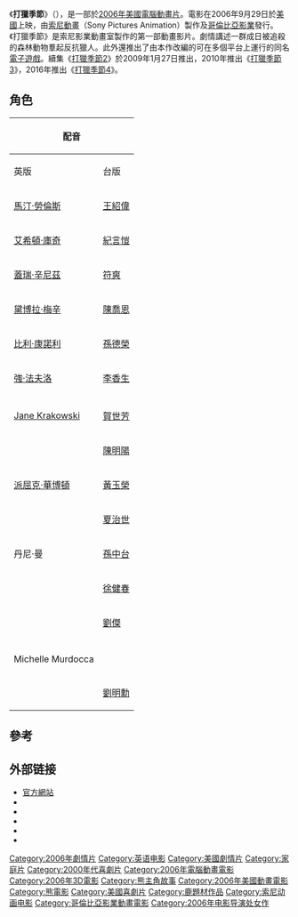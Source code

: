 {{noteTA
|G1=Movie
|G2=Show
}}
{{Infobox film
| name = 打獵季節
| original_name = ''Open Season''
| image = Open Season.jpg
| cn_name = 丛林大反攻
| tw_name = 打獵季節
| hk_name = 森林反恐隊
| director = {{link-en|羅傑·艾勒斯|Roger Allers}}<br />{{tsl|en|Jill Culton||Jill Culton}}<br />{{tsl|en|Anthony Stacchi||Anthony Stacchi}}
| writer = {{tsl|en|Steve Bencich||Steve Bencich}}<br />{{tsl|en|Ron J. Friedman||Ron J. Friedman}}
| producer = Michelle Murdocca<br />Amy Jupiter<br />Steve Moore<br />John B. Carls
| starring = [[馬汀·勞倫斯|馬汀·勞倫斯]]<br />[[艾希頓·庫奇|艾希頓·庫奇]]<br />[[黛博拉·梅辛|黛博拉·梅辛]]<br />[[蓋瑞·辛尼茲|蓋瑞·辛尼茲]]<br />[[比利·康諾利|比利·康諾利]]<br />[[派屈克·華博頓|派屈克·華博頓]]
| music = [[拉民·贾瓦迪|Ramin Djawadi]]
| studio = [[索尼動畫|索尼動畫]]
| distributor = [[哥倫比亞影業|哥倫比亞影業]]
| released = {{Start date|2006|9|29}}
| runtime = 86分鐘
| language = [[英語|英語]]
| country = {{USA}}
| budget = 約8500 萬美元
| gross = 約200,811,689<ref>{{Cite web|title=Open Season|url=https://www.boxofficemojo.com/release/rl3781592577/|access-date=2021-10-03|work=[[Box_Office_Mojo|Box Office Mojo]]|archive-date=2017-09-08|archive-url=https://web.archive.org/web/20170908190855/http://www.boxofficemojo.com/movies/?id=openseason06.htm|dead-url=no}}</ref>
| followed_by = 《[[打獵季節2|打獵季節2]]》 （2009年）
}}

《'''打獵季節'''》（{{lang-en|''Open Season''}}），是一部於[[2006年電影列表|2006年]][[美國|美國]][[電腦動畫|電腦動畫片]]。電影在2006年9月29日於[[美國|美國]]上映，由[[索尼動畫|索尼動畫]]（Sony Pictures Animation）製作及[[哥倫比亞影業|哥倫比亞影業]]發行。《打獵季節》是索尼影業動畫室製作的第一部動畫影片。劇情講述一群成日被追殺的森林動物羣起反抗獵人。此外還推出了由本作改編的可在多個平台上運行的同名[[電子遊戲|電子遊戲]]。續集《[[打獵季節2|打獵季節2]]》於2009年1月27日推出，2010年推出《[[打獵季節3|打獵季節3]]》，2016年推出《[[打獵季節4|打獵季節4]]》。

== 角色 ==
{| class="wikitable"
!colspan=3|配音
!rowspan=2|角色
|-
!英版
!台版
!陸版
|-
|[[馬汀·勞倫斯|馬汀·勞倫斯]]	
|[[王少偉|王紹偉]]
|[[冯小刚|冯小刚]]
|布穀（Boog）
|-
|[[艾希頓·庫奇|艾希頓·庫奇]]
|[[紀言愷|紀言愷]]
|[[邓超|邓超]]
|愛鹿特（Elliot）
|-
|[[蓋瑞·辛尼茲|蓋瑞·辛尼茲]]
|[[符爽|符爽]]
|[[葛优|葛优]]
|煞星（Shaw）
|-
|[[黛博拉·梅辛|黛博拉·梅辛]]
|[[陳喬恩|陳喬恩]]
|
|貝絲（Beth）
|-
|[[比利·康諾利|比利·康諾利]]
|[[孫德榮|孫德榮]]
|[[张涵予|张涵予]]
|妙酷鼠（McSquizzy）
|-
|[[強·法夫洛|強·法夫洛]]
|[[李香生|李香生]]
|
|萊利（Reilly）
|-
|{{link-en|Georgia Engel|Georgia Engel}}
|
|
|（Bobbie）
|-
|[[Jane_Krakowski|Jane Krakowski]]
|[[賀世芳|賀世芳]]
|[[羅海瓊|羅海瓊]]
|吉賽爾（Giselle）
|-
|{{link-en|Gordon Tootoosis|Gordon Tootoosis}}
|[[陳明陽|陳明陽]]
|
|戈蒂（Gordy）
|-
|[[派屈克·華博頓|派屈克·華博頓]]
|[[黃玉榮|黃玉榮]]
|
|伊恩（Ian）
|-
|{{link-en|Cody Cameron|Cody Cameron}}
|[[夏治世|夏治世]]
|
|臘腸先生（Mr. Weenie）
|-
|丹尼·曼
|[[孫中台|孫中台]]
|
|阿吉（Serge）
|-
|{{link-en|Matthew W. Taylor|Maddie Taylor}}
|[[徐健春|徐健春]]
|
|丹尼（Deni）
|-
|{{link-en|Matthew W. Taylor|Maddie Taylor}}
|[[劉傑_(臺灣)|劉傑]]
|
|巴迪（Buddy）
|-
|{{link-en|Nika Futterman|Nika Futterman}}
|
|
|蘿絲（Rosie）
|-
|Michelle Murdocca
|
|
|瑪莉亞（Maria）
|-
|{{link-en|Fergal Reilly|Fergal Reilly}}
|[[劉明勳|劉明勳]]
|
|（O'Toole）
|}

== 參考 ==
{{reflist}}

== 外部链接 ==
* [http://www.sonypictures.com/movies/openseason/ 官方網站] {{Wayback|url=http://www.sonypictures.com/movies/openseason/ |date=20171001044806 }}{{en}}
* {{imdb title|0400717}}
* {{rotten-tomatoes|open_season}}
* {{amg movie|305230}}
* {{Metacritic film|open-season}}
* {{Mojo title|openseason06}}

{{打獵季節}}
{{索尼動畫}}

{{DEFAULTSORT:Open Season}}
[[Category:2006年劇情片|Category:2006年劇情片]]
[[Category:英语电影|Category:英语电影]]
[[Category:美國劇情片|Category:美國劇情片]]
[[Category:家庭片|Category:家庭片]]
[[Category:2000年代喜劇片|Category:2000年代喜劇片]]
[[Category:2006年電腦動畫電影|Category:2006年電腦動畫電影]]
[[Category:2006年3D電影|Category:2006年3D電影]]
[[Category:熊主角故事|Category:熊主角故事]]
[[Category:2006年美國動畫電影|Category:2006年美國動畫電影]]
[[Category:熊電影|Category:熊電影]]
[[Category:美國喜劇片|Category:美國喜劇片]]
[[Category:鹿題材作品|Category:鹿題材作品]]
[[Category:索尼动画电影|Category:索尼动画电影]]
[[Category:哥倫比亞影業動畫電影|Category:哥倫比亞影業動畫電影]]
[[Category:2006年电影导演处女作|Category:2006年电影导演处女作]]